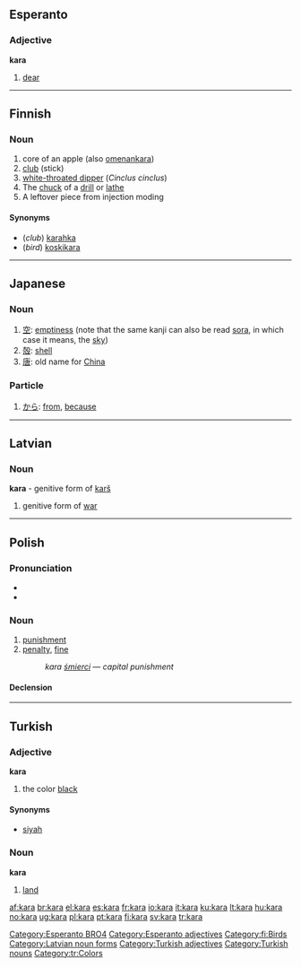 {{also|Kara}}
==Esperanto==

===Adjective===
'''kara'''

# [[dear]]

[[Category:Esperanto BRO4]]
[[Category:Esperanto adjectives]]

----

==Finnish==

===Noun===
{{fi-noun|kar|type=kala}}

# core of an apple (also [[omena]]nkara)
# [[club]] (stick)
# [[white-throated dipper]] (''Cinclus cinclus'')
# The [[chuck]] of a [[drill]] or [[lathe]]
# A leftover piece from injection moding

====Synonyms====
* (''club'') [[karahka]]
* (''bird'') [[koskikara]]

[[Category:fi:Birds]]

----

==Japanese==

===Noun===
{{ja-noun|r|hira=から}}

# [[空]]: [[emptiness]] (note that the same kanji can also be read [[sora]], in which case it means, the [[sky]])
# [[殻]]: [[shell]]
# [[唐]]: old name for [[China]]

===Particle===
{{ja-pos|r|particle|hira=から}}

# [[から]]: [[from]], [[because]]

----

==Latvian==

===Noun===
'''kara''' - genitive form of [[karš]]

# genitive form of [[war]]
{{lv-noun-d1|kar|š}}

[[Category:Latvian noun forms]]

----

==Polish==
{{wikipedia|lang=pl|dab=Kara}}

===Pronunciation===
* {{IPA|lang=pl|[ˈkara]}}
* {{audio|Pl-kara.ogg|Audio}}

===Noun===
{{infl|pl|noun|g=f}}

# [[punishment]]
# [[penalty]], [[fine]]
#: ''kara [[śmierć|śmierci]]'' &mdash; ''capital punishment''

====Declension====
{{pl-decl-noun-f|ka|r}}

----

==Turkish==

===Adjective===
'''kara'''

# the color [[black]]

====Synonyms====
* [[siyah]]

===Noun===
'''kara'''

# [[land]]

[[Category:Turkish adjectives]]
[[Category:Turkish nouns]]
[[Category:tr:Colors]]

[[af:kara]]
[[br:kara]]
[[el:kara]]
[[es:kara]]
[[fr:kara]]
[[io:kara]]
[[it:kara]]
[[ku:kara]]
[[lt:kara]]
[[hu:kara]]
[[no:kara]]
[[ug:kara]]
[[pl:kara]]
[[pt:kara]]
[[fi:kara]]
[[sv:kara]]
[[tr:kara]]